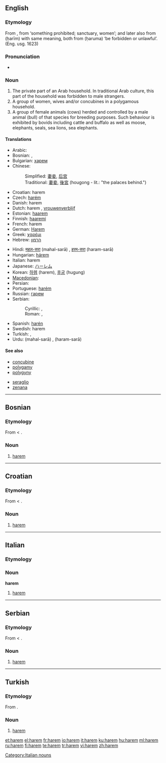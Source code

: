 ==English==
{{wikipedia}}

===Etymology===
From {{etyl|tr}} {{term|harem|lang=tr}}, from {{etyl|ar}} {{term|حرم|lang=ar|sc=Arab|tr=ḥaram}} ‘something prohibited; sanctuary, women’; and later also from {{Arab|[[حريم]]}} (ḥarīm) with same meaning, both from {{Arab|[[حرم]]}} (ḥaruma) ‘be forbidden or unlawful’.  (Eng. usg. 1623)

===Pronunciation===
* {{audio|en-us-harem.ogg|Audio (US)}}

===Noun===
{{en-noun}}

# The private part of an Arab household. In traditional Arab culture, this part of the household was forbidden to male strangers.
# A group of women, wives and/or concubines in a polygamous household.
# A group of female animals (cows) herded and controlled by a male animal (bull) of that species for breeding purposes. Such behaviour is exhibited by bovids including cattle and buffalo as well as moose, elephants, seals, sea lions, sea elephants.

====Translations====
{{rfc-trans}}
{{trans-top|}}
* Arabic: {{Arab|[[حريم]]}}
* Bosnian: {{t-|bs|harem|m}}, {{t-|bs|haremluk|m}}
* Bulgarian: [[харем#Bulgarian|харем]] {{m}}
* Chinese:
*: Simplified: [[妻妾]], [[后宫]]
*: Traditional: [[妻妾]], [[後宮]] (hougong - lit.: "the palaces behind.")
* Croatian: harem {{m}}
* Czech: [[harém]] {{m}}
* Danish: harem
* Dutch: harem {{m}}, [[vrouwenverblijf]]
* Estonian: [[haarem]]
* Finnish: [[haaremi]]
* French: harem {{m}}
* German: [[Harem]] {{m}}
* Greek: [[χαρέμι]]
* Hebrew: [[הרמון]]
{{trans-mid}}
* Hindi: [[महल-सरा]] (mahal-sarā) {{f}}, [[हरम-सरा]] (haram-sarā) {{f}}
* Hungarian: [[hárem]]
* Italian: harem
* Japanese: [[ハーレム]]
* Korean: [[하렘]] (harem), [[후궁]] (hugung)
* [[Macedonian]]: {{t|mk|харем|tr=hárem|m|sc=Cyrl}}
* Persian: {{fa-Arab|[[حریم]]}}
* Portuguese: [[harém]] {{m}}
* Russian: [[гарем]] {{m}}
* Serbian:
*: Cyrillic: {{t-|sr|харем|m|sc=Cyrl}}, {{t-|sr|харемлук|m|sc=Cyrl}}
*: Roman: {{t-|sr|harem|m}}, {{t-|sr|haremluk|m}}
* Spanish: [[harén]]
* Swedish: harem {{n}}
* Turkish: {{t+|tr|harem}}, {{t+|tr|haremlik}}
* Urdu: {{ur-Arab|[[محل سرا]]}} (mahal-sarā) {{f}}, {{ur-Arab|[[حرم سرا]]}} (haram-sarā) {{f}}
{{trans-bottom}}

====See also====
{{top2}}
* [[concubine]]
* [[polygamy]]
* [[polygyny]]
{{mid2}}
* [[seraglio]]
* [[zenana]]
{{bottom}}

----

==Bosnian==

===Etymology===
From {{etyl|tr|bs}} {{term|harem|lang=tr}} < {{etyl|ar|bs}} {{term|حرم|lang=ar|sc=Arab|tr=ḥaram}}.

===Noun===
{{bs-noun|g=m|haremi}}

# [[#English|harem]]

----

==Croatian==

===Etymology===
From {{etyl|tr|hr}} {{term|harem|lang=tr}} < {{etyl|ar|hr}} {{term|حرم|lang=ar|sc=Arab|tr=ḥaram}}.

===Noun===
{{hr-noun|m}}

# [[#English|harem]]

----

==Italian==

===Etymology===
{{etyl|tr|it}}

===Noun===
'''harem''' {{m|inv}}

# [[#English|harem]]

[[Category:Italian nouns]]

----

==Serbian==

===Etymology===
From {{etyl|tr|sr}} {{term|harem|lang=tr}} < {{etyl|ar|sr}} {{term|حرم|lang=ar|sc=Arab|tr=ḥaram}}.

===Noun===
{{sr-noun|g=m|pl=haremi|cyr=харем}}

# [[#English|harem]]

----

==Turkish==

===Etymology===
From {{etyl|ar|tr}} {{term|حرم|lang=ar|sc=Arab|tr=ḥaram}}.

===Noun===
{{infl|tr|noun}}

# [[#English|harem]]

[[et:harem]]
[[el:harem]]
[[fr:harem]]
[[io:harem]]
[[it:harem]]
[[ku:harem]]
[[hu:harem]]
[[ml:harem]]
[[ru:harem]]
[[fi:harem]]
[[te:harem]]
[[tr:harem]]
[[vi:harem]]
[[zh:harem]]